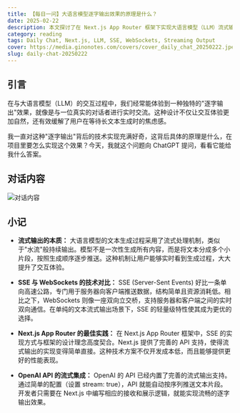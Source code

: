 ```yaml
---
title: 【每日一问】大语言模型逐字输出效果的原理是什么？
date: 2025-02-22
description: 本文探讨了在 Next.js App Router 框架下实现大语言模型（LLM）流式输出（逐字输出）的原理与实践。针对 LLM 应用中常见的长文本生成等待问题，本文详细介绍了流式输出的技术实现，深入对比了 Server-Sent Events (SSE) 和 WebSockets 两种主流方案，并重点阐述了 SSE 在此场景下的优势与应用。
category: reading
tags: Daily Chat, Next.js, LLM, SSE, WebSockets, Streaming Output
cover: https://media.ginonotes.com/covers/cover_daily_chat_20250222.jpeg
slug: daily-chat-20250222
---
```


## 引言

在与大语言模型（LLM）的交互过程中，我们经常能体验到一种独特的"逐字输出"效果，就像是与一位真实的对话者进行实时交流。这种设计不仅让交互体验更加自然，还有效缓解了用户在等待长文本生成时的焦虑感。

我一直对这种"逐字输出"背后的技术实现充满好奇，这背后具体的原理是什么，在项目里要怎么实现这个效果？今天，我就这个问题向 ChatGPT 提问，看看它能给我什么答案。

## 对话内容

![对话内容](https://media.ginonotes.com/images/20250222_daily_chat/chatsession.png)

## 小记

- **流式输出的本质：** 大语言模型的文本生成过程采用了流式处理机制，类似于"水流"般持续输出。模型不是一次性生成所有内容，而是将文本分成多个小片段，按照生成顺序逐步推送。这种机制让用户能够实时看到生成过程，大大提升了交互体验。

- **SSE 与 WebSockets 的技术对比：** SSE (Server-Sent Events) 好比一条单向高速公路，专门用于服务器向客户端推送数据，结构简单且资源消耗低。相比之下，WebSockets 则像一座双向立交桥，支持服务器和客户端之间的实时双向通信。在单纯的文本流式输出场景下，SSE 的轻量级特性使其成为更优的选择。

- **Next.js App Router 的最佳实践：** 在 Next.js App Router 框架中，SSE 的实现方式与框架的设计理念高度契合。Next.js 提供了完善的 API 支持，使得流式输出的实现变得简单直接。这种技术方案不仅开发成本低，而且能够提供更好的性能表现。

- **OpenAI API 的流式集成：** OpenAI 的 API 已经内置了完善的流式输出支持。通过简单的配置（设置 stream: true），API 就能自动按序列推送文本片段。开发者只需要在 Next.js 中编写相应的接收和展示逻辑，就能实现流畅的逐字输出效果。